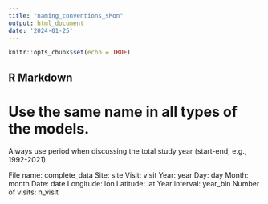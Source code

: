 ```yaml
---
title: "naming_conventions_sMon"
output: html_document
date: '2024-01-25'
---
```


```r
knitr::opts_chunk$set(echo = TRUE)
```

## R Markdown

# Use the same name in all types of the models.

Always use period when discussing the total study year (start-end; e.g., 1992-2021)

File name: complete_data
Site: site
Visit: visit
Year: year
Day: day
Month: month
Date: date
Longitude: lon
Latitude: lat
Year interval: year_bin
Number of visits: n_visit
